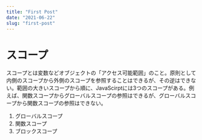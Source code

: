 ```yaml
---
title: "First Post"
date: "2021-06-22"
slug: "first-post"
---
```


# スコープ

スコープとは変数などオブジェクトの「アクセス可能範囲」のこと。原則として内側のスコープから外側のスコープを参照することはできるが、その逆はできない。範囲の大きいスコープから順に、JavaScirptには3つのスコープがある。例えば、関数スコープからグローバルスコープの参照はできるが、グローバルスコープから関数スコープの参照はできない。

1. グローバルスコープ
2. 関数スコープ
3. ブロックスコープ